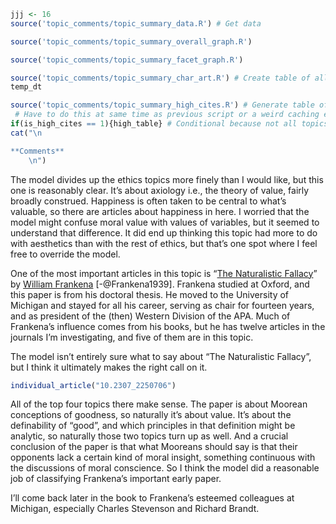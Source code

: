```r
jjj <- 16
source('topic_comments/topic_summary_data.R') # Get data
```

```r
source('topic_comments/topic_summary_overall_graph.R')
```

```r
source('topic_comments/topic_summary_facet_graph.R')
```

```r
source('topic_comments/topic_summary_char_art.R') # Create table of all articles in topic
temp_dt
```

```r
source('topic_comments/topic_summary_high_cites.R') # Generate table of highly cited articles. 
 # Have to do this at same time as previous script or a weird caching error occurs.
if(is_high_cites == 1){high_table} # Conditional because not all topics have high cites
cat("\n

**Comments**
	\n")
```

The model divides up the ethics topics more finely than I would like, but this one is reasonably clear. It's about axiology i.e., the theory of value, fairly broadly construed. Happiness is often taken to be central to what's valuable, so there are articles about happiness in here. I worried that the model might confuse moral value with values of variables, but it seemed to understand that difference. It did end up thinking this topic had more to do with aesthetics than with the rest of ethics, but that's one spot where I feel free to override the model.

One of the most important articles in this topic is "[The Naturalistic Fallacy](https://philpapers.org/rec/FRATNF)" by [William Frankena](https://lsa.umich.edu/philosophy/undergraduates/prizes/william-k--frankena.html) [-@Frankena1939]. Frankena studied at Oxford, and this paper is from his doctoral thesis. He moved to the University of Michigan and stayed for all his career, serving as chair for fourteen years, and as president of the (then) Western Division of the APA. Much of Frankena's influence comes from his books, but he has twelve articles in the journals I'm investigating, and five of them are in this topic. 

The model isn't entirely sure what to say about "The Naturalistic Fallacy", but I think it ultimately makes the right call on it.

```r
individual_article("10.2307_2250706")
```

All of the top four topics there make sense. The paper is about Moorean conceptions of goodness, so naturally it's about value. It's about the definability of "good", and which principles in that definition might be analytic, so naturally those two topics turn up as well. And a crucial conclusion of the paper is that what Mooreans should say is that their opponents lack a certain kind of moral insight, something continuous with the discussions of moral conscience. So I think the model did a reasonable job of classifying Frankena's important early paper.

I'll come back later in the book to Frankena's esteemed colleagues at Michigan, especially Charles Stevenson and Richard Brandt.